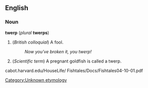 ==English==
===Noun===
'''twerp''' (''plural'' '''twerps''')

#(''British colloquial'') A fool.<!--used outside Britain?-->
#:''Now you've broken it, you twerp!''
#(''Scientific term'') A pregnant goldfish is called a twerp.
cabot.harvard.edu/HouseLife/ Fishtales/Docs/Fishtales04-10-01.pdf

[[Category:Unknown etymology]]<!--SOED-->